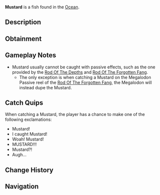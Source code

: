 {{FishInfobox
|image          = Mustard.png
|rarity         = Secret
|sea            = First Sea
|location       = [[Ocean]]
|sublocation    = 
|sources        = Fishing Rod
|nopassive      = 1
|radar_location = 
|xp             = 7000
|weather        = Rain
|time           = 
|season         = Summer
|bait           = Seaweed
|base_weight    = 4
|base_value     = 19000
|weight_range   = 3
|base_chance    = 0.004
|base_resil     = 45
}}
'''Mustard''' is a {{Rarity|Secret}} fish found in the [[Ocean]].

== Description ==
{{Description|A bulbous and rotund yellow pufferfish.|Bestiary Entry}}

== Obtainment ==
{{Fish Availability|
Apex Fish Hunt/Mosslurker
Atlantis/Surrounding Ocean
LEGO Pool/Studolodon Hunt
Lucky Event/Blarney McBreeze
Lucky Event/O'Mango Goldgrin
Lucky Event/Plumrick O'Luck
Lucky Event/Rowdy McCharm
Lucky Event/Sunny O'Coin
Ocean
Ocean/Deep Ocean
Orca Migration/Ancient
Orca Migration/Normal
Whale Migration/Moby
Whale Migration/Normal
|top_rods      = 
Leviathan's Fang Rod\1200.57\5363.07;
Trident Rod\1084.02\5377.87;
Great Rod of Oscar\1069.44\3565.99;
Astralhook Rod\1020.11\3703.49;
Ethereal Prism Rod\1019.83\3737.13;
Flimsy Rod\741.69\3949.48;
Training Rod\721.45\4184.91;
Free Spirit Rod\1014.79\5034.38;
No-Life Rod\994.36\4087;
Fischer's Rod\541.08\2758.97;
Seraphic Rod\991.12\3853.92;
Rod Of The Forgotten Fang\928.16\3808.78;
Challenger's Rod\903.87\3708.99;
Rod Of The Depths\836.91\3589.79;
Zeus Rod\826.64\3477.81;
Rod Of The Exalted One\817.51\3613.37;
Verdant Shear Rod\814.4\3499.41;
Blazebringer Rod\784.91\3315.93;
Depthseeker Rod\749.46\3275.46;
Avalanche Rod\676.21\2972.38;
Volcanic Rod\644.13\2750.58;
Steady Rod\263.33\1282.17
|recommended   = Trident Rod
}}

== Gameplay Notes ==
* Mustard usually cannot be caught with passive effects, such as the one provided by the [[Rod Of The Depths]] and [[Rod Of The Forgotten Fang]].
** The only exception is when catching a Mustard on the Megalodon Passive reel of the [[Rod Of The Forgotten Fang]], the Megalodon will instead dupe the Mustard.

== Catch Quips ==
When catching a Mustard, the player has a chance to make one of the following exclamations:
* Mustard!
* I caught Mustard!
* Woah! Mustard!
* MUSTARD!!!
* Mustard?!
* Augh...

== Change History ==
{{Change History|{{subst:Current Version}}}}

== Navigation ==
{{Fish Navbox|Ocean}}